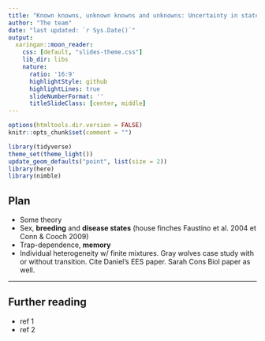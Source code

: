 ```yaml
---
title: "Known knowns, unknown knowns and unknowns: Uncertainty in state assignment"
author: "The team"
date: "last updated: `r Sys.Date()`"
output:
  xaringan::moon_reader:
    css: [default, "slides-theme.css"]
    lib_dir: libs
    nature:
      ratio: '16:9'
      highlightStyle: github
      highlightLines: true
      slideNumberFormat: ''
      titleSlideClass: [center, middle]
---
```


```r
options(htmltools.dir.version = FALSE)
knitr::opts_chunk$set(comment = "")

library(tidyverse)
theme_set(theme_light())
update_geom_defaults("point", list(size = 2)) 
library(here)
library(nimble)
```


## Plan

+ Some theory
+ Sex, **breeding** and **disease states** (house finches Faustino et al. 2004 et Conn & Cooch 2009)
+ Trap-dependence, **memory**
+ Individual heterogeneity w/ finite mixtures. Gray wolves case study with or without transition. Cite Daniel's EES paper. Sarah Cons Biol paper as well. 

---
## Further reading

+ ref 1
+ ref 2